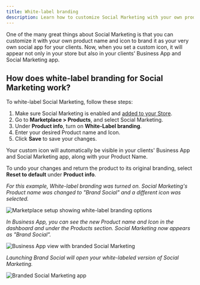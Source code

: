 ```yaml
---
title: White-label branding
description: Learn how to customize Social Marketing with your own product name and icon to brand it as your own social app for your clients.
---
```


One of the many great things about Social Marketing is that you can customize it with your own product name and icon to brand it as your very own social app for your clients. Now, when you set a custom icon, it will appear not only in your store but also in your clients' Business App and Social Marketing app.

## How does white-label branding for Social Marketing work?

To white-label Social Marketing, follow these steps:

1. Make sure Social Marketing is enabled and [added to your Store](/vendasta-products/social-marketing/general/adding-products-to-your-store).
2. Go to **Marketplace > Products**, and select Social Marketing.
3. Under **Product info**, turn on **White-Label branding**.
4. Enter your desired Product name and Icon.
5. Click **Save** to save your changes.

Your custom icon will automatically be visible in your clients' Business App and Social Marketing app, along with your Product Name.

To undo your changes and return the product to its original branding, select **Reset to default** under **Product info**.

*For this example, White-label branding was turned on. Social Marketing's Product name was changed to "Brand Social" and a different icon was selected.*

![Marketplace setup showing white-label branding options](/img/social-marketing/white-label-branding/marketplace-setup.jpg)

*In Business App, you can see the new Product name and Icon in the dashboard and under the Products section. Social Marketing now appears as "Brand Social".*

![Business App view with branded Social Marketing](/img/social-marketing/white-label-branding/business-app-view.jpg)

*Launching Brand Social will open your white-labeled version of Social Marketing.*

![Branded Social Marketing app](/img/social-marketing/white-label-branding/branded-app.jpg)